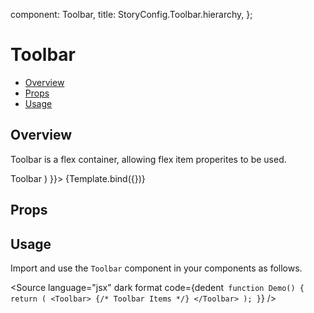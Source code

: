 
  component: Toolbar,
  title: StoryConfig.Toolbar.hierarchy,
};

<Meta title={meta.title} component={meta.component} />


# Toolbar

- [Overview](#overview)
- [Props](#props)
- [Usage](#usage)

## Overview

Toolbar is a flex container, allowing flex item properites to be used.

<Canvas>
  <Story name="Overview" args={{
    children: (
      <Toolbar>
        <IconButton
          size="large"
          edge="start"
          color="inherit"
          aria-label="open drawer"
          sx={{ mr: 2 }}
        >
          <BarsIcon />
        </IconButton>
        <Typography
          variant="h6"
          noWrap
          component="div"
          sx={{ flexGrow: 1, display: { xs: 'none', sm: 'block' } }}
        >
          Toolbar
        </Typography>
      </Toolbar>
    )
  }}>
    {Template.bind({})}
  </Story>
</Canvas>

## Props

<ArgsTable story="Overview" />

## Usage

Import and use the `Toolbar` component in your components as follows.

<Source
  language="jsx"
  dark
  format
  code={dedent`
function Demo() {
  return (
    <Toolbar>
      {/* Toolbar Items */}
    </Toolbar>
  );
}`}
/>
